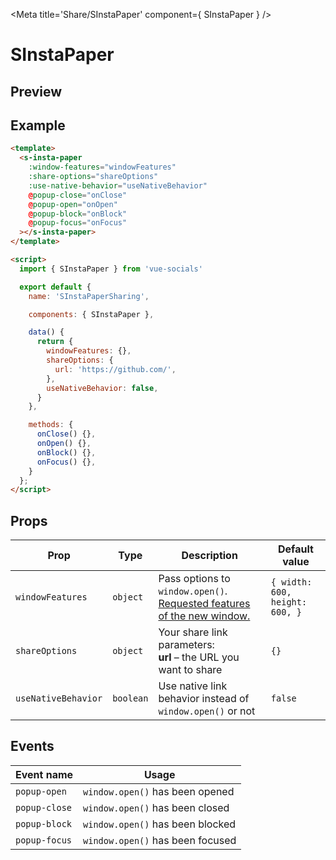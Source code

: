 
<Meta title='Share/SInstaPaper' component={ SInstaPaper } />

<style>{`
  .custom-preview .base-canvas {
    height: auto;
  }
`}</style>

# SInstaPaper

## Preview

<Preview className="custom-preview">
  <Story id='share-sinstapaper--default' />
</Preview>

## Example

```html
<template>
  <s-insta-paper
    :window-features="windowFeatures"
    :share-options="shareOptions"
    :use-native-behavior="useNativeBehavior"
    @popup-close="onClose"
    @popup-open="onOpen"
    @popup-block="onBlock"
    @popup-focus="onFocus"
  ></s-insta-paper>
</template>

<script>
  import { SInstaPaper } from 'vue-socials'

  export default {
    name: 'SInstaPaperSharing',

    components: { SInstaPaper },

    data() {
      return {
        windowFeatures: {},
        shareOptions: {
          url: 'https://github.com/',
        },
        useNativeBehavior: false,
      }
    },

    methods: {
      onClose() {},
      onOpen() {},
      onBlock() {},
      onFocus() {},
    }
  };
</script>
```

## Props

| Prop | Type | Description | Default value |
| ------ | ------ | ------ | ------ |
`windowFeatures` | `object` | Pass options to `window.open()`. [Requested features of the new window.](https://developer.mozilla.org/en-US/docs/Web/API/Window/open#window_features) | `{ width: 600, height: 600, }`
`shareOptions` | `object` | Your share link parameters: <br /> **url** – the URL you want to share <br /> | `{}`
`useNativeBehavior` | `boolean` | Use native link behavior instead of `window.open()` or not | `false`

## Events

| Event name | Usage |
| ------ | ------ |
`popup-open` | `window.open()` has been opened |
`popup-close` | `window.open()` has been closed |
`popup-block` | `window.open()` has been blocked |
`popup-focus` | `window.open()` has been focused |

